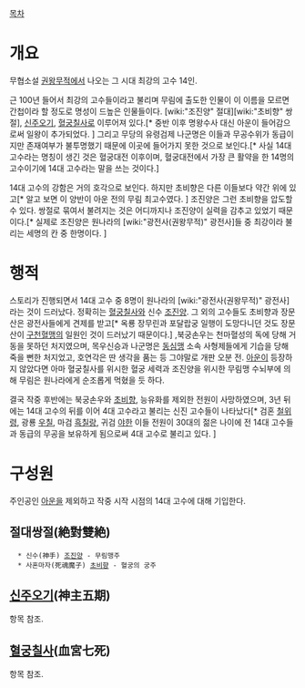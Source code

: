 [[목차]]
= 개요 = 
무협소설 [[권왕무적]]에서 나오는 그 시대 최강의 고수 14인.

근 100년 들어서 최강의 고수들이라고 불리며 무림에 출도한 인물이 이 이름을 모르면 간첩이라 할 정도로 명성이 드높은 인물들이다. [wiki:"조진양" 절대][wiki:"초비향" 쌍절], [[신주오기]], [[혈궁칠사]]로 이루어져 있다.[* 중반 이후 명왕수사 대신 아운이 들어감으로써 일왕이 추가되었다. ] 그리고 무당의 유령검제 나군명은 이들과 무공수위가 동급이지만 존재여부가 불투명했기 때문에 이곳에 들어가지 못한 것으로 보인다.[* 사실 14대고수라는 명칭이 생긴 것은 혈궁대전 이후이며, 혈궁대전에서 가장 큰 활약을 한 14명의 고수이기에 14대 고수라는 말을 쓰는 것이다.]

14대 고수의 강함은 거의 호각으로 보인다. 하지만 초비향은 다른 이들보다 약간 위에 있고[* 알고 보면 이 양반이 아운 전의 무림 최고수였다. ] 조진양은 그런 초비향을 압도할 수 있다. 쌍절로 묶여서 불려지는 것은 어디까지나 조진양이 실력을 감추고 있었기 때문이다.[* 실제로 조진양은 원나라의 [wiki:"광전사(권왕무적)" 광전사]들 중 최강이라 불리는 세명의 칸 중 한명이다. ]

= 행적 =
스토리가 진행되면서 14대 고수 중 8명이 원나라의 [wiki:"광전사(권왕무적)" 광전사]라는 것이 드러났다. 정확히는 [[혈궁칠사]]와 신수 [[조진양]]. 그 외의 고수들도 초비향과 장문산은 광전사들에게 견제를 받고[* 옥룡 장무린과 포달랍궁 일행이 도망다니던 것도 장문산이 [[구천혈맹]]의 일원인 것이 드러났기 때문이다.] ,북궁손우는 천마혈성의 독에 당해 거동을 못하던 처지였으며, 목우신승과 나군명은 [[동심맹]] 소속 사형제들에게 기습을 당해 죽을 뻔한 처지었고, 호연각은 딴 생각을 품는 등 그야말로 개판 오분 전. [[아운]]이 등장하지 않았다면 아마 혈궁칠사를 위시한 혈궁 세력과 조진양을 위시한 무림맹 수뇌부에 의해 무림은 원나라에게 순조롭게 먹혔을 듯 하다.

결국 작중 후반에는 북궁손우와 [[초비향]], 능유화를 제외한 전원이 사망하였으며, 3년 뒤에는 14대 고수의 뒤를 이어 4대 고수라고 불리는 신진 고수들이 나타났다[* 검혼 [[철위령]], 광룡 [[우칠]], 마검 [[흑칠랑]], 귀검 [[야한]] 이들 전원이 30대의 젊은 나이에 전 14대 고수들과 동급의 무공을 보유하게 됨으로써 4대 고수로 불리고 있다. ] 

= 구성원 =
주인공인 [[아운]]을 제외하고 작중 시작 시점의 14대 고수에 대해 기입한다.

== 절대쌍절(絶對雙絶) ==
   * 신수(神手) [[조진양]] - 무림맹주
   * 사혼마자(死魂魔子) [[초비향]] - 혈궁의 궁주
 
== [[신주오기]](神主五期) ==
항목 참조.

== [[혈궁칠사]](血宮七死) ==
항목 참조.
